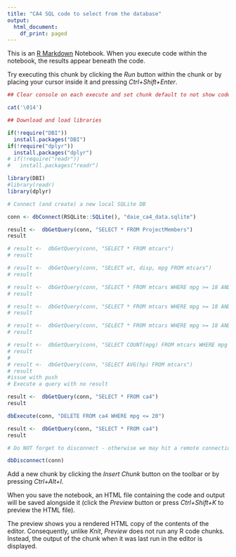 ```yaml
---
title: "CA4 SQL code to select from the database"
output:
  html_document:
    df_print: paged
---
```


This is an [R Markdown](http://rmarkdown.rstudio.com) Notebook. When you execute code within the notebook, the results appear beneath the code. 

Try executing this chunk by clicking the *Run* button within the chunk or by placing your cursor inside it and pressing *Ctrl+Shift+Enter*. 

```r

## Clear console on each execute and set chunk default to not show code

cat('\014')

## Download and load libraries

if(!require("DBI"))
  install.packages("DBI")
if(!require("dplyr"))
  install.packages("dplyr")
# if(!require("readr"))
#   install.packages("readr")

library(DBI)
#library(readr)
library(dplyr)

# Connect (and create) a new local SQLite DB

conn <- dbConnect(RSQLite::SQLite(), "daie_ca4_data.sqlite")

result <-  dbGetQuery(conn, "SELECT * FROM ProjectMembers")
result

# result <-  dbGetQuery(conn, "SELECT * FROM mtcars")
# result

# result <-  dbGetQuery(conn, "SELECT wt, disp, mpg FROM mtcars")
# result

# result <-  dbGetQuery(conn, "SELECT * FROM mtcars WHERE mpg >= 18 AND mpg <= 22")
# result

# result <-  dbGetQuery(conn, "SELECT * FROM mtcars WHERE mpg >= 18 AND mpg <= 22 ORDER BY hp ASC LIMIT 4")
# result

# result <-  dbGetQuery(conn, "SELECT * FROM mtcars WHERE mpg >= 18 AND mpg <= 22 ORDER BY hp ASC LIMIT 4")
# result

# result <-  dbGetQuery(conn, "SELECT COUNT(mpg) FROM mtcars WHERE mpg > 25")
# result
# 
# result <-  dbGetQuery(conn, "SELECT AVG(hp) FROM mtcars")
# result
#issue with push
# Execute a query with no result

result <-  dbGetQuery(conn, "SELECT * FROM ca4")
result 

dbExecute(conn, "DELETE FROM ca4 WHERE mpg <= 20")

result <-  dbGetQuery(conn, "SELECT * FROM ca4")
result

# Do NOT forget to disconnect - otherwise we may hit a remote connection limit

dbDisconnect(conn)

```

Add a new chunk by clicking the *Insert Chunk* button on the toolbar or by pressing *Ctrl+Alt+I*.

When you save the notebook, an HTML file containing the code and output will be saved alongside it (click the *Preview* button or press *Ctrl+Shift+K* to preview the HTML file).

The preview shows you a rendered HTML copy of the contents of the editor. Consequently, unlike *Knit*, *Preview* does not run any R code chunks. Instead, the output of the chunk when it was last run in the editor is displayed.
